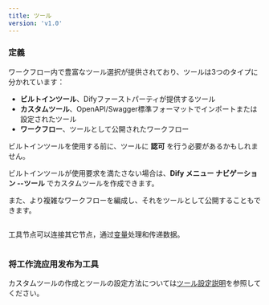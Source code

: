 ```yaml
---
title: ツール
version: 'v1.0'
---
```


### 定義

ワークフロー内で豊富なツール選択が提供されており、ツールは3つのタイプに分かれています：

* **ビルトインツール**、Difyファーストパーティが提供するツール
* **カスタムツール**、OpenAPI/Swagger標準フォーマットでインポートまたは設定されたツール
* **ワークフロー**、ツールとして公開されたワークフロー

ビルトインツールを使用する前に、ツールに **認可** を行う必要があるかもしれません。

ビルトインツールが使用要求を満たさない場合は、**Dify メニュー ナビゲーション --ツール** でカスタムツールを作成できます。

また、より複雑なワークフローを編成し、それをツールとして公開することもできます。

<Frame caption="ツール選択">
  <img src="../../../../img/jp-tool-list.png" alt="" />
</Frame>

工具节点可以连接其它节点，通过[变量](../variables)处理和传递数据。

<Frame caption="Google 検索ツールで外部知識を検索">
  <img src="../../../../img/jp-tool-google-search.png" alt="" />
</Frame>

### 将工作流应用发布为工具

カスタムツールの作成とツールの設定方法については[ツール設定説明](../../../tools/introduction)を参照してください。
